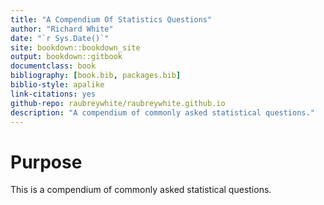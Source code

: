 ```yaml
--- 
title: "A Compendium Of Statistics Questions"
author: "Richard White"
date: "`r Sys.Date()`"
site: bookdown::bookdown_site
output: bookdown::gitbook
documentclass: book
bibliography: [book.bib, packages.bib]
biblio-style: apalike
link-citations: yes
github-repo: raubreywhite/raubreywhite.github.io
description: "A compendium of commonly asked statistical questions."
---
```


# Purpose

This is a compendium of commonly asked statistical questions.
